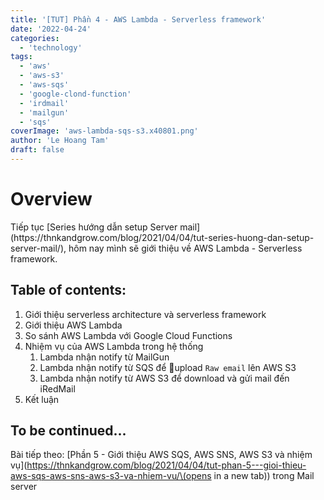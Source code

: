 ```yaml
---
title: '[TUT] Phần 4 - AWS Lambda - Serverless framework'
date: '2022-04-24'
categories:
  - 'technology'
tags:
  - 'aws'
  - 'aws-s3'
  - 'aws-sqs'
  - 'google-clond-function'
  - 'irdmail'
  - 'mailgun'
  - 'sqs'
coverImage: 'aws-lambda-sqs-s3.x40801.png'
author: 'Le Hoang Tam'
draft: false
---
```


# Overview

<TOCInline toc={props.toc} exclude="Overview" toHeading={2} />
Tiếp tục [Series hướng dẫn setup Server mail](https://thnkandgrow.com/blog/2021/04/04/tut-series-huong-dan-setup-server-mail/),
hôm nay mình sẽ giới thiệu về AWS Lambda - Serverless framework.

## Table of contents:

1. Giới thiệu serverless architecture và serverless framework
2. Giới thiệu AWS Lambda
3. So sánh AWS Lambda với Google Cloud Functions
4. Nhiệm vụ của AWS Lambda trong hệ thống
   1. Lambda nhận notify từ MailGun
   2. Lambda nhận notify từ SQS để upload `Raw email` lên AWS S3
   3. Lambda nhận notify từ AWS S3 để download và gửi mail đến iRedMail
5. Kết luận

## To be continued...

Bài tiếp theo: [Phần 5 - Giới thiệu AWS SQS, AWS SNS, AWS S3 và nhiệm vụ](https://thnkandgrow.com/blog/2021/04/04/tut-phan-5---gioi-thieu-aws-sqs-aws-sns-aws-s3-va-nhiem-vu/\(opens in a new tab\)) trong Mail server
